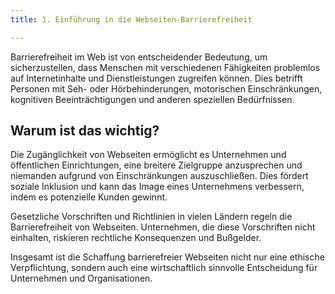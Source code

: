 ```yaml
---
title: 1. Einführung in die Webseiten-Barrierefreiheit

---
```

Barrierefreiheit im Web ist von entscheidender Bedeutung, um sicherzustellen, dass Menschen mit verschiedenen Fähigkeiten problemlos auf Internetinhalte und Dienstleistungen zugreifen können. Dies betrifft Personen mit Seh- oder Hörbehinderungen, motorischen Einschränkungen, kognitiven Beeinträchtigungen und anderen speziellen Bedürfnissen.

## Warum ist das wichtig?
Die Zugänglichkeit von Webseiten ermöglicht es Unternehmen und öffentlichen Einrichtungen, eine breitere Zielgruppe anzusprechen und niemanden aufgrund von Einschränkungen auszuschließen. Dies fördert soziale Inklusion und kann das Image eines Unternehmens verbessern, indem es potenzielle Kunden gewinnt.

Gesetzliche Vorschriften und Richtlinien in vielen Ländern regeln die Barrierefreiheit von Webseiten. Unternehmen, die diese Vorschriften nicht einhalten, riskieren rechtliche Konsequenzen und Bußgelder.

Insgesamt ist die Schaffung barrierefreier Webseiten nicht nur eine ethische Verpflichtung, sondern auch eine wirtschaftlich sinnvolle Entscheidung für Unternehmen und Organisationen.